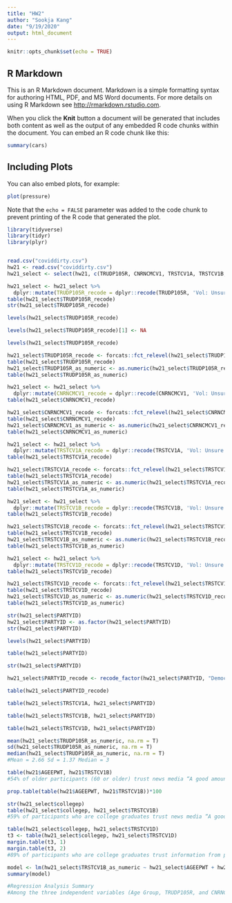 ```yaml
---
title: "HW2"
author: "Sookja Kang"
date: "9/19/2020"
output: html_document
---
```


```r
knitr::opts_chunk$set(echo = TRUE)
```

## R Markdown

This is an R Markdown document. Markdown is a simple formatting syntax for authoring HTML, PDF, and MS Word documents. For more details on using R Markdown see <http://rmarkdown.rstudio.com>.

When you click the **Knit** button a document will be generated that includes both content as well as the output of any embedded R code chunks within the document. You can embed an R code chunk like this:

```r
summary(cars)
```

## Including Plots

You can also embed plots, for example:

```r
plot(pressure)
```

Note that the `echo = FALSE` parameter was added to the code chunk to prevent printing of the R code that generated the plot.
```r
library(tidyverse)
library(tidyr)
library(plyr)


read.csv("coviddirty.csv")
hw21 <- read.csv("coviddirty.csv")
hw21_select <- select(hw21, c(TRUDP105R, CNRNCMCV1, TRSTCV1A, TRSTCV1B, TRSTCV1D, PARTYID, AGEEPWT, collegep))
```
```r
hw21_select <- hw21_select %>%
  dplyr::mutate(TRUDP105R_recode = dplyr::recode(TRUDP105R, 'Vol: Unsure' = NA_character_) %>% as.factor())
table(hw21_select$TRUDP105R_recode)
str(hw21_select$TRUDP105R_recode)

```

```r
levels(hw21_select$TRUDP105R_recode)
```
```r
levels(hw21_select$TRUDP105R_recode)[1] <- NA
```

```r
levels(hw21_select$TRUDP105R_recode)
```
```r
hw21_select$TRUDP105R_recode <- forcats::fct_relevel(hw21_select$TRUDP105R_recode, "Strongly approve", "Approve", "Disapprove", "Strongly disapprove")
table(hw21_select$TRUDP105R_recode) 
hw21_select$TRUDP105R_as_numeric <- as.numeric(hw21_select$TRUDP105R_recode)
table(hw21_select$TRUDP105R_as_numeric)
```

```r
hw21_select <- hw21_select %>%
  dplyr::mutate(CNRNCMCV1_recode = dplyr::recode(CNRNCMCV1, 'Vol: Unsure' = NA_character_))
table(hw21_select$CNRNCMCV1_recode) 
```


```r
hw21_select$CNRNCMCV1_recode <- forcats::fct_relevel(hw21_select$CNRNCMCV1_recode, "Not concerned at all", "Not very concerned", "Concerned", "Very concerned")
table(hw21_select$CNRNCMCV1_recode) 
hw21_select$CNRNCMCV1_as_numeric <- as.numeric(hw21_select$CNRNCMCV1_recode)
table(hw21_select$CNRNCMCV1_as_numeric)
```
```r
hw21_select <- hw21_select %>%
  dplyr::mutate(TRSTCV1A_recode = dplyr::recode(TRSTCV1A, 'Vol: Unsure' = NA_character_,'Vol: REFUSED' = NA_character_))
table(hw21_select$TRSTCV1A_recode) 
```
```r
hw21_select$TRSTCV1A_recode <- forcats::fct_relevel(hw21_select$TRSTCV1A_recode, "A great deal", "A good amount", "Not very much", "Not at all")
table(hw21_select$TRSTCV1A_recode) 
hw21_select$TRSTCV1A_as_numeric <- as.numeric(hw21_select$TRSTCV1A_recode)
table(hw21_select$TRSTCV1A_as_numeric)
```

```r
hw21_select <- hw21_select %>%
  dplyr::mutate(TRSTCV1B_recode = dplyr::recode(TRSTCV1B, 'Vol: Unsure' = NA_character_,'Vol: REFUSED' = NA_character_))
table(hw21_select$TRSTCV1B_recode) 
```

```r
hw21_select$TRSTCV1B_recode <- forcats::fct_relevel(hw21_select$TRSTCV1B_recode, "A great deal", "A good amount", "Not very much", "Not at all")
table(hw21_select$TRSTCV1B_recode) 
hw21_select$TRSTCV1B_as_numeric <- as.numeric(hw21_select$TRSTCV1B_recode)
table(hw21_select$TRSTCV1B_as_numeric)
```

```r
hw21_select <- hw21_select %>%
  dplyr::mutate(TRSTCV1D_recode = dplyr::recode(TRSTCV1D, 'Vol: Unsure' = NA_character_,'Vol: REFUSED' = NA_character_))
table(hw21_select$TRSTCV1D_recode) 
```


```r
hw21_select$TRSTCV1D_recode <- forcats::fct_relevel(hw21_select$TRSTCV1D_recode, "A great deal", "A good amount", "Not very much", "Not at all")
table(hw21_select$TRSTCV1D_recode) 
hw21_select$TRSTCV1D_as_numeric <- as.numeric(hw21_select$TRSTCV1D_recode)
table(hw21_select$TRSTCV1D_as_numeric)
```


```r
str(hw21_select$PARTYID)
hw21_select$PARTYID <- as.factor(hw21_select$PARTYID)
str(hw21_select$PARTYID)
```


```r
levels(hw21_select$PARTYID)
```

```r
table(hw21_select$PARTYID)
```
```r
str(hw21_select$PARTYID)

```


```r
hw21_select$PARTYID_recode <- recode_factor(hw21_select$PARTYID, "Democrat" = "Democrat", "Independent" = "Indendent-Other", "Republican" = "Republican", "Other" = "Indendent-Other", "Unsure-Blanks-Refused" = "NA-Unsure-Blanks-Refused", .default = "NA-Unsure-Blanks-Refused")
```

```r
table(hw21_select$PARTYID_recode)
```

```r
table(hw21_select$TRSTCV1A, hw21_select$PARTYID)
```
```r
table(hw21_select$TRSTCV1B, hw21_select$PARTYID) 
```
```r
table(hw21_select$TRSTCV1D, hw21_select$PARTYID)
```
```r
mean(hw21_select$TRUDP105R_as_numeric, na.rm = T)
sd(hw21_select$TRUDP105R_as_numeric, na.rm = T)
median(hw21_select$TRUDP105R_as_numeric, na.rm = T)
#Mean = 2.66 Sd = 1.37 Median = 3 
```

```r
table(hw21$AGEEPWT, hw21$TRSTCV1B)
#54% of older participants (60 or older) trust news media “A good amount” or “A great deal”, while 39% of older participants (60 or older) trust news media “Not at all” or “Not very much.” The Participants’ rates from other three groups (18-29, 30-44, & 45-59) who trust news media “A good amount or a great deal” varies shows a range between 43 - 49%. 
```

```r
prop.table(table(hw21$AGEEPWT, hw21$TRSTCV1B))*100
```

```r
str(hw21_select$collegep)
table(hw21_select$collegep, hw21_select$TRSTCV1B)
#59% of participants who are college graduates trust news media “A good amount” or “A great deal”, while 36% of the participants trust news media “Not at all” or “Not very much.”
```

```r
table(hw21_select$collegep, hw21_select$TRSTCV1D)
t3 <- table(hw21_select$collegep, hw21_select$TRSTCV1D)
margin.table(t3, 1)
margin.table(t3, 2)
#89% of participants who are college graduates trust information from public health experts “A good amount” or “A great deal”, while 9 % of the participants trust information from public health experts “Not at all” or “Not very much.”
```

```r
model <- lm(hw21_select$TRSTCV1B_as_numeric ~ hw21_select$AGEEPWT + hw21_select$TRUDP105R_as_numeric +hw21_select$CNRNCMCV1_as_numeric, data = hw21_select ) 
summary(model)
```
```r
#Regression Analysis Summary
#Among the three independent variables (Age Group, TRUDP105R, and CNRNCMCV1), Age Group and TRUDP105R significantly help to predict a response of the job Donald Trump is doing as president (F(6, 742) = 55.38,  p-value: < 2.2e-16). These two predictors account for 30.93% of the variability in a response of the job Donald Trump is doing as president. One unit increase in TRUDP105R is associated with a 0.28 unit decrease in a response of the job Trump is doing as president holding CNRNCMCV1 constant. One unit increase in CNRNCMCV1 is associated with a 0.25 unit decrease in a response of the job Trump is doing as president holding TRUDP105R constant. 
```
```

```









